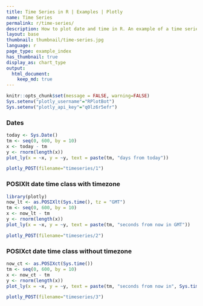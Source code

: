 ```yaml
---
title: Time Series in R | Examples | Plotly
name: Time Series
permalink: r/time-series/
description: How to plot date and time in R. An example of a time series plot with the POSIXct and Sys.Date classes.
layout: base
thumbnail: thumbnail/time-series.jpg
language: r
page_type: example_index
has_thumbnail: true
display_as: chart_type
output:
  html_document:
    keep_md: true
---
```


```r
knitr::opts_chunk$set(message = FALSE, warning=FALSE)
Sys.setenv("plotly_username"="RPlotBot")
Sys.setenv("plotly_api_key"="q0lz6r5efr")
```

### Dates

```r
today <- Sys.Date()
tm <- seq(0, 600, by = 10)
x <- today - tm
y <- rnorm(length(x))
plot_ly(x = ~x, y = ~y, text = paste(tm, "days from today"))
```

```r
plotly_POST(filename="timeseries/1")
```

### POSIXlt date time class with timezone

```r
library(plotly)
now_lt <- as.POSIXlt(Sys.time(), tz = "GMT")
tm <- seq(0, 600, by = 10)
x <- now_lt - tm
y <- rnorm(length(x))
plot_ly(x = ~x, y = ~y, text = paste(tm, "seconds from now in GMT"))
```

```r
plotly_POST(filename="timeseries/2")
```

### POSIXct date time class without timezone

```r
now_ct <- as.POSIXct(Sys.time())
tm <- seq(0, 600, by = 10)
x <- now_ct - tm
y <- rnorm(length(x))
plot_ly(x = ~x, y = ~y, text = paste(tm, "seconds from now in", Sys.timezone()))
```

```r
plotly_POST(filename="timeseries/3")
```
